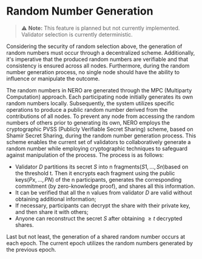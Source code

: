 
# Random Number Generation

> ⚠️ **Note:** This feature is planned but not currently implemented. Validator selection is currently deterministic.

Considering the security of random selection above, the generation of random numbers must occur through a decentralized scheme. Additionally, it's imperative that the produced random numbers are verifiable and that consistency is ensured across all nodes. Furthermore, during the random number generation process, no single node should have the ability to influence or manipulate the outcome.

The random numbers in NERO are generated through the MPC (Multiparty Computation) approach. Each participating node initially generates its own random numbers locally. Subsequently, the system utilizes specific operations to produce a public random number derived from the contributions of all nodes. To prevent any node from accessing the random numbers of others prior to generating its own, NERO employs the cryptographic PVSS (Publicly Verifiable Secret Sharing) scheme, based on Shamir Secret Sharing, during the random number generation process. This scheme enables the current set of validators to collaboratively generate a random number while employing cryptographic techniques to safeguard against manipulation of the process. The process is as follows:

* Validator $D$ partitions its secret $S$ into n fragments$(S1,...,Sn)$based on the threshold t. Then it encrypts each fragment using the public keys$(Px,...,PN)$ of the n participants, generates the corresponding commitment (by zero-knowledge proof), and shares all this information.
* It can be verified that all the n values from validator $D$ are valid without obtaining additional information;
* If necessary, participants can decrypt the share with their private key, and then share it with others;
* Anyone can reconstruct the secret $S$ after obtaining $≥ t$ decrypted shares.

Last but not least, the generation of a shared random number occurs at each epoch. The current epoch utilizes the random numbers generated by the previous epoch.



<PageFeedback path="/en/core-concepts/consensus-mechanism/randomNumberGeneration" />
